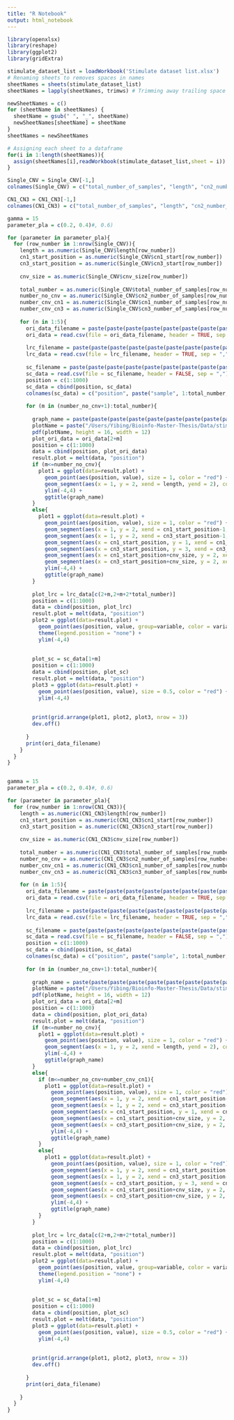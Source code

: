 ```yaml
---
title: "R Notebook"
output: html_notebook
---
```




```r
library(openxlsx)
library(reshape)
library(ggplot2)
library(gridExtra)

stimulate_dataset_list = loadWorkbook('Stimulate dataset list.xlsx')
# Renaming sheets to removes spaces in names
sheetNames = sheets(stimulate_dataset_list)
sheetNames = lapply(sheetNames, trimws) # Trimming away trailing space

newSheetNames = c()
for (sheetName in sheetNames) {
  sheetName = gsub(" ", "_", sheetName)
  newSheetNames[sheetName] = sheetName 
}
sheetNames = newSheetNames

# Assigning each sheet to a dataframe
for(i in 1:length(sheetNames)){
  assign(sheetNames[i],readWorkbook(stimulate_dataset_list,sheet = i))
}

Single_CNV = Single_CNV[-1,]
colnames(Single_CNV) = c("total_number_of_samples", "length", "cn2_number_of_samples", "cn2_proportion", "cn1_number_of_samples", "cn1_proportion", "cnv_size", "size_proportion", "cn1_start", "cn1_end",  "cn3_number_of_samples", "cn3_proportion", "cnv_size", "size_proportion", "cn3_start", "cn3_end")

CN1_CN3 = CN1_CN3[-1,]
colnames(CN1_CN3) = c("total_number_of_samples", "length", "cn2_number_of_samples", "cn2_proportion", "cn1_number_of_samples", "cn1_proportion", "cnv_size", "size_proportion", "cn1_start", "cn1_end",  "cn3_number_of_samples", "cn3_proportion", "cnv_size", "size_proportion", "cn3_start", "cn3_end")
```



```r
gamma = 15
parameter_pla = c(0.2, 0.4)#, 0.6)

for (parameter in parameter_pla){
  for (row_number in 1:nrow(Single_CNV)){
    length = as.numeric(Single_CNV$length[row_number])
    cn1_start_position = as.numeric(Single_CNV$cn1_start[row_number])
    cn3_start_position = as.numeric(Single_CNV$cn3_start[row_number])
    
    cnv_size = as.numeric(Single_CNV$cnv_size[row_number])
    
    total_number = as.numeric(Single_CNV$total_number_of_samples[row_number])
    number_no_cnv = as.numeric(Single_CNV$cn2_number_of_samples[row_number])
    number_cnv_cn1 = as.numeric(Single_CNV$cn1_number_of_samples[row_number])
    number_cnv_cn3 = as.numeric(Single_CNV$cn3_number_of_samples[row_number])
    
    for (n in 1:5){
      ori_data_filename = paste(paste(paste(paste(paste(paste(paste(paste("/Users/Yibing/Bioinfo-Master-Thesis/Data/stimulate data/Data/SD_",total_number,sep = ""), number_no_cnv,sep = "_"), number_cnv_cn1, sep = "_"), number_cnv_cn3, sep = "_"), cnv_size, sep = "_"), "run", sep = "_"), n, sep = ""), "csv", sep = ".")
      ori_data = read.csv(file = ori_data_filename, header = TRUE, sep = ",")
      
      lrc_filename = paste(paste(paste(paste(paste(paste(paste(paste(paste(paste(paste("/Users/Yibing/Bioinfo-Master-Thesis/Data/stimulate data/PLA/Result_seg/lrc", sep = "/"), parameter, sep = "_"), "SD", sep = "_"), total_number,sep = "_"), number_no_cnv,sep = "_"), number_cnv_cn1, sep = "_"), number_cnv_cn3, sep = "_"), cnv_size, sep = "_"), "run", sep = "_"), n, sep = ""), "csv", sep = ".")
      lrc_data = read.csv(file = lrc_filename, header = TRUE, sep = ",")
      
      sc_filename = paste(paste(paste(paste(paste(paste(paste(paste(paste(paste(paste("/Users/Yibing/Bioinfo-Master-Thesis/Data/stimulate data/PLA/Result/sc", sep = "/"), parameter, sep = "_"), "SD", sep = "_"), total_number,sep = "_"), number_no_cnv,sep = "_"), number_cnv_cn1, sep = "_"), number_cnv_cn3, sep = "_"), cnv_size, sep = "_"), "run", sep = "_"), n, sep = ""), "csv", sep = ".")
      sc_data = read.csv(file = sc_filename, header = FALSE, sep = ",")
      position = c(1:1000)
      sc_data = cbind(position, sc_data)
      colnames(sc_data) = c("position", paste("sample", 1:total_number, sep = "_"))
      
      for (m in (number_no_cnv+1):total_number){
        
        graph_name = paste(paste(paste(paste(paste(paste(paste(paste(paste(paste(gamma,"",sep = ""),parameter, "SD", sep = "_"), total_number,sep = "_"), number_no_cnv,sep = "_"), number_cnv_cn1, sep = "_"), number_cnv_cn3, sep = "_"), cnv_size, sep = "_"), m, sep = "_sample"), "run", sep = "_"), n, sep = "")
        plotName = paste("/Users/Yibing/Bioinfo-Master-Thesis/Data/stimulate data/PLA/Graph", paste(graph_name, "pdf", sep = "."), sep = "/")
        pdf(plotName, height = 16, width = 12)
        plot_ori_data = ori_data[2+m]
        position = c(1:1000)
        data = cbind(position, plot_ori_data)
        result.plot = melt(data, "position")
        if (m<=number_no_cnv){
          plot1 = ggplot(data=result.plot) + 
            geom_point(aes(position, value), size = 1, color = "red") + 
            geom_segment(aes(x = 1, y = 2, xend = length, yend = 2), color = "black", size = 1) +
            ylim(-4,4) +
            ggtitle(graph_name)
        }
        else{
          plot1 = ggplot(data=result.plot) + 
            geom_point(aes(position, value), size = 1, color = "red") + 
            geom_segment(aes(x = 1, y = 2, xend = cn1_start_position-1, yend = 2), color = "black", size = 1) +
            geom_segment(aes(x = 1, y = 2, xend = cn3_start_position-1, yend = 2), color = "black", size = 1) +
            geom_segment(aes(x = cn1_start_position, y = 1, xend = cn1_start_position+cnv_size-1, yend = 1), color = "black", size = 1) +
            geom_segment(aes(x = cn3_start_position, y = 3, xend = cn3_start_position+cnv_size-1, yend = 3), color = "black", size = 1) +
            geom_segment(aes(x = cn1_start_position+cnv_size, y = 2, xend = length, yend = 2), color = "black", size = 1) +
            geom_segment(aes(x = cn3_start_position+cnv_size, y = 2, xend = length, yend = 2), color = "black", size = 1) +
            ylim(-4,4) +
            ggtitle(graph_name)
        }
        
        plot_lrc = lrc_data[c(2+m,2+m+2*total_number)]
        position = c(1:1000)
        data = cbind(position, plot_lrc)
        result.plot = melt(data, "position")
        plot2 = ggplot(data=result.plot) + 
          geom_point(aes(position, value, group=variable, color = variable), size = 1) + 
          theme(legend.position = "none") +
          ylim(-4,4) 
        
        
        plot_sc = sc_data[1+m]
        position = c(1:1000)
        data = cbind(position, plot_sc)
        result.plot = melt(data, "position")
        plot3 = ggplot(data=result.plot) + 
          geom_point(aes(position, value), size = 0.5, color = "red") + 
          ylim(-4,4) 
        
        
        print(grid.arrange(plot1, plot2, plot3, nrow = 3))
        dev.off()
        
      }
      print(ori_data_filename)
    }
  }
}



```

```r
gamma = 15
parameter_pla = c(0.2, 0.4)#, 0.6)

for (parameter in parameter_pla){
  for (row_number in 1:nrow(CN1_CN3)){
    length = as.numeric(CN1_CN3$length[row_number])
    cn1_start_position = as.numeric(CN1_CN3$cn1_start[row_number])
    cn3_start_position = as.numeric(CN1_CN3$cn3_start[row_number])
    
    cnv_size = as.numeric(CN1_CN3$cnv_size[row_number])
    
    total_number = as.numeric(CN1_CN3$total_number_of_samples[row_number])
    number_no_cnv = as.numeric(CN1_CN3$cn2_number_of_samples[row_number])
    number_cnv_cn1 = as.numeric(CN1_CN3$cn1_number_of_samples[row_number])
    number_cnv_cn3 = as.numeric(CN1_CN3$cn3_number_of_samples[row_number])
    
    for (n in 1:5){
      ori_data_filename = paste(paste(paste(paste(paste(paste(paste(paste("/Users/Yibing/Bioinfo-Master-Thesis/Data/stimulate data/Data/CNV13_",total_number,sep = ""), number_no_cnv,sep = "_"), number_cnv_cn1, sep = "_"), number_cnv_cn3, sep = "_"), cnv_size, sep = "_"), "run", sep = "_"), n, sep = ""), "csv", sep = ".")
      ori_data = read.csv(file = ori_data_filename, header = TRUE, sep = ",")
      
      lrc_filename = paste(paste(paste(paste(paste(paste(paste(paste(paste(paste(paste("/Users/Yibing/Bioinfo-Master-Thesis/Data/stimulate data/PLA/Result_seg/lrc", sep = "/"), parameter, sep = "_"), "CNV13", sep = "_"), total_number,sep = "_"), number_no_cnv,sep = "_"), number_cnv_cn1, sep = "_"), number_cnv_cn3, sep = "_"), cnv_size, sep = "_"), "run", sep = "_"), n, sep = ""), "csv", sep = ".")
      lrc_data = read.csv(file = lrc_filename, header = TRUE, sep = ",")
      
      sc_filename = paste(paste(paste(paste(paste(paste(paste(paste(paste(paste(paste("/Users/Yibing/Bioinfo-Master-Thesis/Data/stimulate data/PLA/Result/sc", sep = "/"), parameter, sep = "_"), "CNV13", sep = "_"), total_number,sep = "_"), number_no_cnv,sep = "_"), number_cnv_cn1, sep = "_"), number_cnv_cn3, sep = "_"), cnv_size, sep = "_"), "run", sep = "_"), n, sep = ""), "csv", sep = ".")
      sc_data = read.csv(file = sc_filename, header = FALSE, sep = ",")
      position = c(1:1000)
      sc_data = cbind(position, sc_data)
      colnames(sc_data) = c("position", paste("sample", 1:total_number, sep = "_"))
      
      for (m in (number_no_cnv+1):total_number){
        
        graph_name = paste(paste(paste(paste(paste(paste(paste(paste(paste(paste(gamma,"",sep = ""),parameter, "CNV13", sep = "_"), total_number,sep = "_"), number_no_cnv,sep = "_"), number_cnv_cn1, sep = "_"), number_cnv_cn3, sep = "_"), cnv_size, sep = "_"), m, sep = "_sample"), "run", sep = "_"), n, sep = "")
        plotName = paste("/Users/Yibing/Bioinfo-Master-Thesis/Data/stimulate data/PLA/Graph", paste(graph_name, "pdf", sep = "."), sep = "/")
        pdf(plotName, height = 16, width = 12)
        plot_ori_data = ori_data[2+m]
        position = c(1:1000)
        data = cbind(position, plot_ori_data)
        result.plot = melt(data, "position")
        if (m<=number_no_cnv){
          plot1 = ggplot(data=result.plot) + 
            geom_point(aes(position, value), size = 1, color = "red") + 
            geom_segment(aes(x = 1, y = 2, xend = length, yend = 2), color = "black", size = 1) +
            ylim(-4,4) +
            ggtitle(graph_name)
        }
        else{
          if (m<=number_no_cnv+number_cnv_cn1){
            plot1 = ggplot(data=result.plot) + 
              geom_point(aes(position, value), size = 1, color = "red") + 
              geom_segment(aes(x = 1, y = 2, xend = cn1_start_position-1, yend = 2), color = "black", size = 1) +
              geom_segment(aes(x = 1, y = 2, xend = cn3_start_position-1, yend = 2), color = "black", size = 1) +
              geom_segment(aes(x = cn1_start_position, y = 1, xend = cn1_start_position+cnv_size-1, yend = 1), color = "black", size = 1) +
              geom_segment(aes(x = cn1_start_position+cnv_size, y = 2, xend = length, yend = 2), color = "black", size = 1) +
              geom_segment(aes(x = cn3_start_position+cnv_size, y = 2, xend = length, yend = 2), color = "black", size = 1) +
              ylim(-4,4) +
              ggtitle(graph_name)
          }
          else{
            plot1 = ggplot(data=result.plot) + 
              geom_point(aes(position, value), size = 1, color = "red") + 
              geom_segment(aes(x = 1, y = 2, xend = cn1_start_position-1, yend = 2), color = "black", size = 1) +
              geom_segment(aes(x = 1, y = 2, xend = cn3_start_position-1, yend = 2), color = "black", size = 1) +
              geom_segment(aes(x = cn3_start_position, y = 3, xend = cn3_start_position+cnv_size-1, yend = 3), color = "black", size = 1) +
              geom_segment(aes(x = cn1_start_position+cnv_size, y = 2, xend = length, yend = 2), color = "black", size = 1) +
              geom_segment(aes(x = cn3_start_position+cnv_size, y = 2, xend = length, yend = 2), color = "black", size = 1) +
              ylim(-4,4) +
              ggtitle(graph_name)
          }
        }
        
        plot_lrc = lrc_data[c(2+m,2+m+2*total_number)]
        position = c(1:1000)
        data = cbind(position, plot_lrc)
        result.plot = melt(data, "position")
        plot2 = ggplot(data=result.plot) + 
          geom_point(aes(position, value, group=variable, color = variable), size = 1) + 
          theme(legend.position = "none") +
          ylim(-4,4) 
        
        
        plot_sc = sc_data[1+m]
        position = c(1:1000)
        data = cbind(position, plot_sc)
        result.plot = melt(data, "position")
        plot3 = ggplot(data=result.plot) + 
          geom_point(aes(position, value), size = 0.5, color = "red") + 
          ylim(-4,4) 
        
        
        print(grid.arrange(plot1, plot2, plot3, nrow = 3))
        dev.off()
        
      }
      print(ori_data_filename)
      
    }
  }
}

```